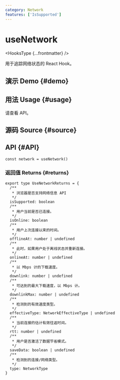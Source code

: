 ```yaml
---
category: Network
features: ['IsSupported']
---
```


# useNetwork


<HooksType {...frontmatter} />

用于追踪网络状态的 React Hook。

## 演示 Demo \{#demo}


<App />

## 用法 Usage \{#usage}

请查看 API。

## 源码 Source \{#source}


<Source />

## API \{#API}

```tsx
const network = useNetwork()
```

### 返回值 Returns \{#returns}

```tsx
export type UseNetworkReturns = {
  /**
   * 浏览器是否支持网络信息 API
   */
  isSupported: boolean
  /**
   * 用户当前是否已连接。
   */
  isOnline: boolean
  /**
   * 用户上次连接以来的时间。
   */
  offlineAt: number | undefined
  /**
   * 此时，如果用户处于离线状态并重新连接。
   */
  onlineAt: number | undefined
  /**
   * 以 Mbps 计的下载速度。
   */
  downlink: number | undefined
  /**
   * 可达到的最大下载速度，以 Mbps 计。
   */
  downlinkMax: number | undefined
  /**
   * 检测到的有效速度类型。
   */
  effectiveType: NetworkEffectiveType | undefined
  /**
   * 当前连接的估计有效往返时间。
   */
  rtt: number | undefined
  /**
   * 用户是否激活了数据节省模式。
   */
  saveData: boolean | undefined
  /**
   * 检测到的连接/网络类型。
   */
  type: NetworkType
}
```
